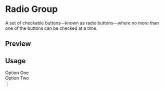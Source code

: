 

<Meta of={RadioGroupStories} />

<PrimitiveDocsButton name="radio-group" />

# Radio Group

A set of checkable buttons—known as radio buttons—where no more than one of the buttons can be checked at a time.

## Preview

<Canvas of={RadioGroupStories.Default} />

## Usage


  <div className="flex items-center space-x-2">
    <RadioGroupItem value="option-one" id="option-one" />
    <Label htmlFor="option-one">Option One</Label>
  </div>
  <div className="flex items-center space-x-2">
    <RadioGroupItem value="option-two" id="option-two" />
    <Label htmlFor="option-two">Option Two</Label>
  </div>
</RadioGroup>`;

<Source code={importCode} language="ts" dark />
<Source code={usageCode} language="tsx" dark />
